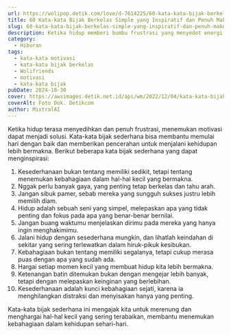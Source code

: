 ```yaml
---
url: https://wolipop.detik.com/love/d-7614225/60-kata-kata-bijak-berkelas-simple-yang-inspiratif-dan-penuh-makna?mtype=mpc.ctr.A-boxccxmpcxmp-modelA
title: 60 Kata-kata Bijak Berkelas Simple yang Inspiratif dan Penuh Makna
slug: 60-kata-kata-bijak-berkelas-simple-yang-inspiratif-dan-penuh-makna
description: Ketika hidup memberi bumbu frustrasi yang menyedot energi, menemukan motivasi bisa jadi solusi. Kata-kata bijak berkelas simple ini dapat membantu memulai hari.
category:
  - Hiburan
tags:
  - kata-kata motivasi
  - kata-kata bijak berkelas
  - Wolifriends
  - motivasi
  - kata-kata bijak
pubDate: 2024-10-30
cover: https://awsimages.detik.net.id/api/wm/2022/12/04/kata-kata-bijak-singkat_169.jpeg?wid=54&w=650&v=1&t=jpeg
coverAlt: Foto Dok. Detikcom
author: MixtralAI
---
```

Ketika hidup terasa menyedihkan dan penuh frustrasi, menemukan motivasi dapat menjadi solusi. Kata-kata bijak sederhana bisa membantu memulai hari dengan baik dan memberikan pencerahan untuk menjalani kehidupan lebih bermakna. Berikut beberapa kata bijak sederhana yang dapat menginspirasi:

1. Kesederhanaan bukan tentang memiliki sedikit, tetapi tentang menemukan kebahagiaan dalam hal-hal kecil yang bermakna.
2. Nggak perlu banyak gaya, yang penting tetap berkelas dan tahu arah.
3. Jangan sibuk pamer, sebab mereka yang sungguh sukses justru lebih memilih diam.
4. Hidup adalah sebuah seni yang simpel, melepaskan apa yang tidak penting dan fokus pada apa yang benar-benar bernilai.
5. Jangan buang waktumu menjelaskan dirimu pada mereka yang hanya ingin menghakimimu.
6. Jalani hidup dengan sesederhana mungkin, dan lihatlah keindahan di sekitar yang sering terlewatkan dalam hiruk-pikuk kesibukan.
7. Kebahagiaan bukan tentang memiliki segalanya, tetapi cukup merasa puas dengan apa yang sudah ada.
8. Hargai setiap momen kecil yang membuat hidup kita lebih bermakna.
9. Ketenangan batin ditemukan bukan dengan mengejar lebih banyak, tetapi dengan melepaskan keinginan yang berlebihan.
10. Kesederhanaan adalah kunci kebahagiaan sejati, karena ia menghilangkan distraksi dan menyisakan hanya yang penting.

Kata-kata bijak sederhana ini mengajak kita untuk merenung dan menghargai hal-hal kecil yang sering terabaikan, membantu menemukan kebahagiaan dalam kehidupan sehari-hari.
